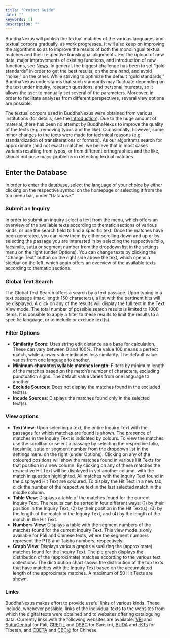 ```yaml
---
title: "Project Guide"
date: ""
keywords: []
description: ""
---
```


BuddhaNexus will publish the textual matches of the various languages and textual corpora gradually, as work progresses. It will also keep on improving the algorithms so as to improve the results of both the monolingual textual matches and their respective translingual alignments. For the upload of new data, major improvements of existing functions, and introduction of new functions, see [News](/news). In general, the biggest challenge has been to set “gold standards” in order to get the best results, on the one hand, and avoid “noise,” on the other. While striving to optimize the default “gold standards,” BuddhaNexus understands that such standards may fluctuate depending on the text under inquiry, research questions, and personal interests, so it allows the user to manually set several of the parameters. Moreover, in order to facilitate analyses from different perspectives, several view options are possible.

The textual corpora used in BuddhaNexus were obtained from various institutions (for details, see the [Introduction](/introduction)). Due to the huge amount of material, there has been no attempt by BuddhaNexus to improve the quality of the texts (e.g. removing typos and the like). Occasionally, however, some minor changes to the texts were made for technical reasons (e.g. standardization of transliterations or formats). As our algorithms search for approximate (and not exact) matches, we believe that in most cases variants resulting from typos, or from different orthographies and the like, should not pose major problems in detecting textual matches.

## Enter the Database

In order to enter the database, select the language of your choice by either clicking on the respective symbol on the homepage or selecting it from the top menu bar, under “Database.”

### Submit an Inquiry

In order to submit an inquiry select a text from the menu, which offers an overview of the available texts according to thematic sections of various kinds, or use the search field to find a specific text. Once the matches have been generated, you can view them by either scrolling down and up or by selecting the passage you are interested in by selecting the respective folio, facsimile, sutta or segment number from the dropdown list in the settings menu on the right (under Options). You can change texts by clicking the "Change Text" button on the right side above the text, which opens a sidebar on the left, which again offers an overview of the available texts according to thematic sections.

### Global Text Search

The Global Text Search offers a search by a text passage. Upon typing in a text passage (max. length 150 characters), a list with the pertinent hits will be displayed. A click on any of the results will display the full text in the Text View mode. The total number of possible search results is limited to 1000 items. It is possible to apply a filter to these results to limit the results to a specific language, or to include or exclude text(s).

### Filter Options

- **Similarity Score:** Uses string edit distance as a base for calculation. These can vary between 0 and 100%. The value 100 means a perfect match, while a lower value indicates less similarity. The default value varies from one language to another.
- **Minimum character/syllable matches length:** Filters by minimum length of the matches based on the match’s number of characters, excluding punctuation signs. The default value varies from one language to another.
- **Exclude Sources:** Does not display the matches found in the excluded text(s).
- **Incude Sources:** Displays the matches found only in the selected text(s).

### View options

- **Text View**: Upon selecting a text, the entire Inquiry Text with the passages for which matches are found is shown. The presence of matches in the Inquiry Text is indicated by colours. To view the matches use the scrollbar or select a passage by selecting the respective folio, facsimile, sutta or segment number from the dropdown list in the settings menu on the right (under Options). Clicking on any of the coloured positions will show the matches found in various Hit Texts for that position in a new column. By clicking on any of these matches the respective Hit Text will be displayed in yet another column, with the match in question highlighted. All matches with the Inquiry Text found in the displayed Hit Text are coloured. To display the Hit Text in a new tab, click the number of the respective text in the last selected match in the middle column.
- **Table View**: Displays a table of the matches found for the current Inquiry Text. The results can be sorted in four different ways: (1) by their position in the Inquiry Text, (2) by their position in the Hit Text(s), (3) by the length of the match in the Inquiry Text, and (4) by the length of the match in the Hit Text.
- **Numbers View**: Displays a table with the segment numbers of the matches found for the current Inquiry Text. This view mode is only available for Pāli and Chinese texts, where the segment numbers represent the PTS and Taisho numbers, respectively.
- **Graph View**: Displays various graphs visualizing the (approximate) matches found for the Inquiry Text. The pie graph displays the distribution of the (approximate) matches according to the various text collections. The distribution chart shows the distribution of the top texts that have matches with the Inquiry Text based on the accumulated length of the approximate matches. A maximum of 50 Hit Texts are shown.

### Links

BuddhaNexus makes effort to provide useful links of various kinds. These include, whenever possible, links of the individual texts to the websites from which the digital texts were obtained and to websites offering cataloguing data. Currently links with the following websites are available: <a href="https://tipitaka.org/" target="_blank" rel="noopener">VRI</a> and <a href="https://suttacentral.net" target="_blank" rel="noopener">SuttaCentral</a> for Pāli, <a href="http://gretil.sub.uni-goettingen.de/gretil.html" target="_blank" rel="noopener">GRETIL</a> and <a href="http://www.dsbcproject.org" target="_blank" rel="noopener">DSBC</a> for Sanskrit, <a href="https://www.bdrc.io/buda-archive/" target="_blank" rel="noopener">BUDA</a> and <a href="https://www.istb.univie.ac.at/kanjur/rktsneu/sub/index.php" target="_blank" rel="noopener">rKTs</a> for Tibetan, and <a href="https://cbeta.org" target="_blank" rel="noopener">CBETA</a> and <a href="https://dazangthings.nz/cbc/" target="_blank" rel="noopener">CBC@</a> for Chinese.
